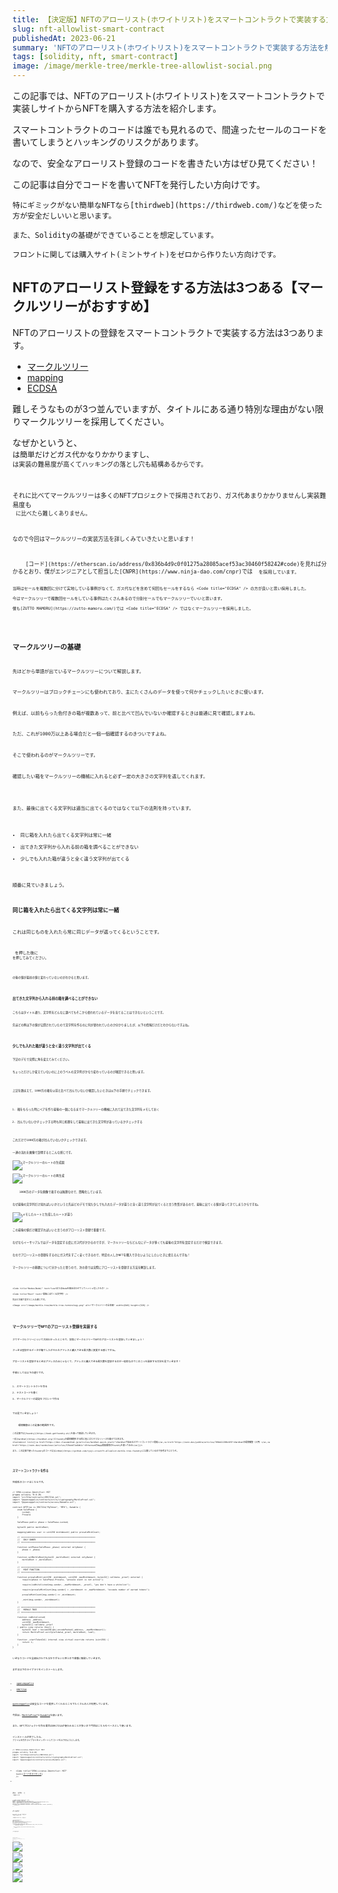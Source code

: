```yaml
---
title: 【決定版】NFTのアローリスト(ホワイトリスト)をスマートコントラクトで実装する方法
slug: nft-allowlist-smart-contract
publishedAt: 2023-06-21
summary: 'NFTのアローリスト(ホワイトリスト)をスマートコントラクトで実装する方法を解説します。'
tags: [solidity, nft, smart-contract]
image: /image/merkle-tree/merkle-tree-allowlist-social.png
---
```


この記事では、NFTのアローリスト(ホワイトリスト)をスマートコントラクトで実装しサイトからNFTを購入する方法を紹介します。

スマートコントラクトのコードは誰でも見れるので、間違ったセールのコードを書いてしまうと<Bold>ハッキングのリスク</Bold>があります。

なので、安全なアローリスト登録のコードを書きたい方はぜひ見てください！

<AlertCard  title="対象読者">
	この記事は自分でコードを書いてNFTを発行したい方向けです。

	特にギミックがない簡単なNFTなら[thirdweb](https://thirdweb.com/)などを使った方が安全だしいいと思います。

	また、Solidityの基礎ができていることを想定しています。

	フロントに関しては購入サイト(ミントサイト)をゼロから作りたい方向けです。
</AlertCard>

## NFTのアローリスト登録をする方法は3つある【マークルツリーがおすすめ】

NFTのアローリストの登録をスマートコントラクトで実装する方法は3つあります。

- [マークルツリー](https://ja.wikipedia.org/wiki/%E3%83%8F%E3%83%83%E3%82%B7%E3%83%A5%E6%9C%A8)
- [mapping](https://www.tutorialspoint.com/solidity/solidity_mappings.htm)
- [ECDSA](https://zoom-blc.com/what-is-ecdsa)

難しそうなものが3つ並んでいますが、タイトルにある通り特別な理由がない限り<Bold>マークルツリーを採用</Bold>してください。

なぜかというと、<Code title="mapping" /> は簡単だけどガス代かなりかかりますし、<Code title="ECDSA" /> は実装の難易度が高くてハッキングの落とし穴も結構あるからです。

それに比べてマークルツリーは多くのNFTプロジェクトで採用されており、ガス代あまりかかりませんし実装難易度も <Code title="ECDSA" /> に比べたら難しくありません。

なので今回はマークルツリーの実装方法を詳しくみていきたいと思います！

<AlertCard  title="CNPRのECDSAについて">
	[コード](https://etherscan.io/address/0x836b4d9c0f01275a28085acef53ac30460f58242#code)を見れば分かるとおり、僕がエンジニアとして担当した[CNPR](https://www.ninja-dao.com/cnpr)では <Code title="ECDSA" /> を採用しています。

	当時はセールを複数回に分けて実地している事例がなくて、ガス代などを含めて何回もセールをするなら <Code title="ECDSA" /> の方が良いと思い採用しました。

	今はマークルツリーで複数回セールをしている事例はたくさんあるので分割セールでもマークルツリーでいいと思います。

	僕も[ZUTTO MAMORU](https://zutto-mamoru.com/)では <Code title="ECDSA" /> ではなくマークルツリーを採用しました。
</AlertCard>

## マークルツリーの基礎

先ほどから単語が出ているマークルツリーについて解説します。

マークルツリーはブロックチェーンにも使われており、主にたくさんのデータを使って何かチェックしたいときに使います。

例えば、以前もらった色付きの箱が複数あって、前と比べて凹んでいないか確認するときは普通に見て確認しますよね。

ただ、これが1000万以上ある場合だと一個一個確認するのきついですよね。

そこで使われるのがマークルツリーです。

確認したい箱をマークルツリーの機械に入れると必ず一定の大きさの文字列を返してくれます。

<MerkleTreeIntro showBoxData={false}/>

また、最後に出てくる文字列は適当に出てくるのではなくて以下の法則を持っています。

- 同じ箱を入れたら出てくる文字列は常に一緒
- 出てきた文字列から入れる前の箱を調べることができない
- 少しでも入れた箱が違うと全く違う文字列が出てくる

順番に見ていきましょう。

### 同じ箱を入れたら出てくる文字列は常に一緒
これは<Bold>同じものを入れたら常に同じデータが返ってくる</Bold>ということです。

<Code title="change" /> を押した後に <Code title="reset" /> を押してみてください。

<Code title="0x" /> の後の値が最初の値と変わっていないのがわかると思います。

<MerkleTreeIntro/>

### 出てきた文字列から入れる前の箱を調べることができない

こちらはタイトル通り、<Bold>文字列をどんなに調べてもそこから使われているデータを当てることはできない</Bold>ということです。

先ほどの例は下の値が公開されていたので文字列を作るのに何が使われていたのか分かりましたが、以下の情報だけだとわからないですよね。

<MerkleTreeIntro showBoxList={false} showBoxData={false} />

### 少しでも入れた箱が違うと全く違う文字列が出てくる

下記のデモで実際に角を変えてみてください。

ちょっとだけしか変えていないのに上のラベルの文字列がかなり変わっているのが確認できると思います。

<MerkleTreeIntro showChangeRadiusAndWeight={true}/>

上記を踏まえて、1000万の箱を以前と比べて凹んでいないか確認したいときは以下の手順でチェックできます。

1. 箱をもらった時にペアを作り最後の一個になるまでマークルツリーの機械に入れて出てきた文字列をメモしておく

2. 凹んでいないかチェックする時も同じ処理をして最後に出てきた文字列があっているかチェックする

これだけで1000万の箱が凹んでいないかチェックできます。

一連の流れを画像で説明するとこんな感じです。

<Image src="/image/merkle-tree/merkle-tree-generate.png" alt="マークルツリーのルートの生成図" width={724} height={632} />

<Image src="/image/merkle-tree/merkle-tree-regenerate.png" alt="マークルツリーのルートの再生成" width={724} height={632} />

<AlertCard variant="warning" title="画像についての注意">
	1000万のデータを画像で表すのは無理なので、簡略化しています。
</AlertCard>

なぜ最後の文字列だけ見ればいいかというと先ほどのデモで見た<Bold>少しでも入れたデータが違うと全く違う文字列が出てくる</Bold>と言う性質があるので、最後に出てくる値が違ってきてしまうからですね。

<Image src="/image/merkle-tree/merkle-tree-regenerate-error.png" alt="メモしたルートと生成したルートが違う" width={724} height={632} />

この<Bold>最後の値だけ確認すればいい</Bold>と言うのがアローリスト登録で重要です。

なぜならイーサリアムではデータを設定する度にガス代がかかるのですが、マークルツリーならどんなにデータが多くても最後の文字列を設定するだけで検証できます。

なのでアローリストの登録をするのにガス代をすごく安くできるので、特定の人しかNFTを購入できないようにしたいときに使えるんですね！

マークルツリーの基礎について分かったと思うので、次の章では実際にアローリストを登録する方法を解説します。

<AlertCard  title="マークルツリーの用語" variant="pro">
	<Code title="Leaves(Leaf)" text="データをハッシュ化したもの" />

	<Code title="Nodes(Node)" text="LeafまたはNodeを組み合わせてしてハッシュ化したもの" />

	<Code title="Root" text="最後に出てくる文字列" />

	先ほどの図で表すとこんな感じです。

	<Image src="/image/merkle-tree/merkle-tree-terminology.png" alt="マークルツリーの全体図" width={648} height={526} />
</AlertCard>

## マークルツリーでNFTのアローリスト登録を実装する

さてマークルツリーについて大体わかったところで、実際にマークルツリーでNFTのアローリストを登録していきましょう！

さっきは登録するデータが箱でしたがそれをアドレスと購入できる最大数に変更する感じですね。

アローリストを登録するときはアドレスのみじゃなくて、アドレスと購入できる最大数を登録するのが一般的なのでこの二つを設定する方法を見ていきます！

手順としては以下の通りです。

1. スマートコントラクトを作る
2. テストコードを書く
3. マークルツリーの認証をフロントで作る

では見ていきましょう！

<AlertCard  title="環境構築">
	環境構築はこの記事の範囲外です。

	この記事では[foundry](https://book.getfoundry.sh/)を使って解説していきます。

	一応[hardhat](https://hardhat.org/)とfoundryの環境構築をする際に役に立ちそうなリソースを載せておきます。
	<CustomList list={[<a href="https://dev.classmethod.jp/articles/hardhat-quick-start/">Hardhatで始めるスマートコントラクト開発</a>,<a href="https://zenn.dev/yuk6ra/articles/789d411398c6f9">Hardhatの環境構築（入門）</a>,<a href="https://zenn.dev/razokulover/articles/574eb471e6db1c">EthereumのDapp開発環境のFoundryを使ってみる</a>]}/>

	また、この記事で使ったfoundryのコードは[GitHub](https://github.com/ryuji-orca/nft-allowlist-merkle-tree-foundry)に公開しているので参考までにどうぞ。
</AlertCard>

### スマートコントラクトを作る

完成系のコードはこちらです。

```solidity title="src/nftFree.sol"
// SPDX-License-Identifier: MIT
pragma solidity ^0.8.20;
import "erc721a/contracts//ERC721A.sol";
import "@openzeppelin/contracts/utils/cryptography/MerkleProof.sol";
import "@openzeppelin/contracts/access/Ownable.sol";

contract NFTFree is ERC721A("MyToken", "MTK"), Ownable {
	enum SalePhase {
		Locked,
		Presale
	}

	SalePhase public phase = SalePhase.Locked;

	bytes32 public merkleRoot;

	mapping(address user => uint256 mintAmount) public presaleMintCount;

	// =============================================================
	//   ONLY OWNER
	// =============================================================

	function setPhase(SalePhase _phase) external onlyOwner {
		phase = _phase;
	}

	function setMerkleRoot(bytes32 _merkleRoot) external onlyOwner {
		merkleRoot = _merkleRoot;
	}

	// =============================================================
	//   MINT FUNCTION
	// =============================================================

	function presaleMint(uint256 _mintAmount, uint256 _maxMintAmount, bytes32[] calldata _proof) external {
		require(phase == SalePhase.Presale, "presale event is not active");

		require(isWhitelisted(msg.sender, _maxMintAmount, _proof), "you don't have a whitelist");

		require(presaleMintCount[msg.sender] + _mintAmount <= _maxMintAmount, "exceeds number of earned tokens");

		presaleMintCount[msg.sender] += _mintAmount;

		_mint(msg.sender, _mintAmount);
	}

	// =============================================================
	//   MERKLE TREE
	// =============================================================

	function isWhitelisted(
		address _address,
		uint256 _maxMintAmount,
		bytes32[] calldata _proof
	) public view returns (bool) {
		bytes32 leaf = keccak256(abi.encodePacked(_address, _maxMintAmount));
		return MerkleProof.verifyCalldata(_proof, merkleRoot, leaf);
	}

	function _startTokenId() internal view virtual override returns (uint256) {
		return 1;
	}
}
```

いきなりコードを全部出されても分かりずらいと思うので順番に解説していきます。

まずは以下のライブラリをインストールします。

- [openzeppelin](https://docs.openzeppelin.com/contracts/)
- [ERC721A](https://github.com/chiru-labs/ERC721A)

[openzeppelin](https://www.openzeppelin.com/)は安全なコードを提供してくれるところでたくさんの人が利用しています。

今回は、[MerkleProof](https://docs.openzeppelin.com/contracts/api/utils#MerkleProof)と[Ownable](https://docs.openzeppelin.com/contracts/api/access#Ownable)を使います。

また、NFTプロジェクトを作る場合はERC721Aが使われることが多いので今回はこちらをベースとして使います。

インストールが完了したら、<Code title=".sol"/> ファイルを作りライブラリをインポートしてコードを以下のようにします。

```solidity title="src/nftFree.sol"
// SPDX-License-Identifier: MIT
pragma solidity ^0.8.20;
import "erc721a/contracts//ERC721A.sol";
import "@openzeppelin/contracts/utils/cryptography/MerkleProof.sol";
import "@openzeppelin/contracts/access/Ownable.sol";
```

- <Code title="SPDX-License-Identifier: MIT" text={<a href="https://www.skyarch.net/blog/spdx-license-identifiers-%E3%81%A3%E3%81%A6%E3%81%AA%E3%82%93%E3%81%A0%E3%80%82/" >コードのライセンス</a>} />
- <Code title="pragma solidity" text="バージョン指定" />

次に <Code title="contract"/> を作り <Code title="ERC721A"/> と <Code title="Ownable"/> を継承します。

```solidity title="src/nftFree.sol" {7-12}
// SPDX-License-Identifier: MIT
pragma solidity ^0.8.20;
import "erc721a/contracts//ERC721A.sol";
import "@openzeppelin/contracts/utils/cryptography/MerkleProof.sol";
import "@openzeppelin/contracts/access/Ownable.sol";

contract NFT is ERC721A("MyToken", "MTK"), Ownable {
function _startTokenId() internal view virtual override returns (uint256) {
    return 1;
  }
}
```

<Code title="MyToken" /> がトークン名で <Code title="MTK" /> がシンボル名です。

ERC721AはトークンIDが <Code title="0" /> から始まるので <Code title="1" /> から始まるように変更しています。

これで準備ができたのでセールのコードを追加します。

```solidity title="src/nftFree.sol" {8-10}
// SPDX-License-Identifier: MIT
pragma solidity ^0.8.20;
import "erc721a/contracts//ERC721A.sol";
import "@openzeppelin/contracts/utils/cryptography/MerkleProof.sol";
import "@openzeppelin/contracts/access/Ownable.sol";

contract NFTFree is ERC721A("MyToken", "MTK"), Ownable {
	function presaleMint(uint256 _mintAmount, uint256 _maxMintAmount, bytes32[] calldata _proof) external {
		_mint(msg.sender, _mintAmount);
	}

	function _startTokenId() internal view virtual override returns (uint256) {
		return 1;
	}
}
```
<Code title="presaleMint" /> は3つの引数を受け取ります。

- <Code title="_mintAmount" text="購入する枚数" />
- <Code title="_maxMintAmount" text="最大で購入できる枚数" />
- <Code title="_proof" text="マークルツリー内にデータがあるかどうか調べる" />

その下にERC721Aの <Code title="_mint" /> 関数を設置しています。

これを実行すると購入しようとしている人に〇〇量のNFTが送られます。

ただこれだと誰でも実行できてしまうので、マークルツリーで特定の人しか購入できないようにしていきましょう！

```solidity title="src/nftFree.sol" {8,10-12,15,19-26}
// SPDX-License-Identifier: MIT
pragma solidity ^0.8.20;
import "erc721a/contracts//ERC721A.sol";
import "@openzeppelin/contracts/utils/cryptography/MerkleProof.sol";
import "@openzeppelin/contracts/access/Ownable.sol";

contract NFTFree is ERC721A("MyToken", "MTK"), Ownable {
	bytes32 public merkleRoot;

	function setMerkleRoot(bytes32 _merkleRoot) external onlyOwner {
		merkleRoot = _merkleRoot;
	}

	function presaleMint(uint256 _mintAmount, uint256 _maxMintAmount, bytes32[] calldata _proof) external {
		require(isWhitelisted(msg.sender, _maxMintAmount, _proof), "you don't have a whitelist");
		_mint(msg.sender, _mintAmount);
	}

	function isWhitelisted(
		address _address,
		uint256 _maxMintAmount,
		bytes32[] calldata _proof
	) public view returns (bool) {
		bytes32 leaf = keccak256(abi.encodePacked(_address, _maxMintAmount));
		return MerkleProof.verifyCalldata(_proof, merkleRoot, leaf);
	}

	function _startTokenId() internal view virtual override returns (uint256) {
		return 1;
	}
}
```

<Code title="merkleRoot" /> を誰でも変更できてしまうと悪用されてしまうので <Code title="setMerkleRoot" /> に <Code title="onlyOwner" /> をつけています。

```solidity title="src/nftFree.sol" /onlyOwner/
	function setMerkleRoot(bytes32 _merkleRoot) external onlyOwner {
		merkleRoot = _merkleRoot;
	}
```

<Code title="onlyOwner" /> をつけると関数を実行できるのを<Bold>コントラクトのオーナーのみに制限</Bold>してくれます。

また、 <Code title="presaleMint" /> に <Code title="require" /> を追加して <Code title="isWhitelisted" /> が <Code title="false" /> だったらエラーが出るようにしています。

```solidity title="src/nftFree.sol" {2}
	function presaleMint(uint256 _mintAmount, uint256 _maxMintAmount, bytes32[] calldata _proof) external {
		require(isWhitelisted(msg.sender, _maxMintAmount, _proof), "you don't have a whitelist");
		_mint(msg.sender, _mintAmount);
	}
```

<Code title="isWhitelisted" /> では、ウォレットアドレスと購入できる最大数で <Code title="leaf" /> を作ってマークルツリーの認証をしています。

```solidity title="src/nftFree.sol" 
	function isWhitelisted(
		address _address,
		uint256 _maxMintAmount,
		bytes32[] calldata _proof
	) public view returns (bool) {
		bytes32 leaf = keccak256(abi.encodePacked(_address, _maxMintAmount));
		return MerkleProof.verifyCalldata(_proof, merkleRoot, leaf);
	}
```

結構難しそうなことをしているように見えますが、一個一個見ていきます。

まず、<Code title={<a href="https://docs.soliditylang.org/en/v0.8.11/abi-spec.html" >abi.encodePacked</a>} /> はデータをくっつけて <Code title={<a href="https://wa3.i-3-i.info/word1933.html" >バイト型</a>} /> に変換します。

なぜ、これをやるかというとデータを <Code title="バイト型" /> に変えないと[EVM](https://ethereum.org/ja/developers/docs/evm/)が読み取れないからですね。

<Image src="/image/merkle-tree/abi-encode-packed-compare-group.png" alt="abi.encodePackedを使う場合と使うわない場合の比較図" width={724} height={341} />

もう少し詳しくいうとEVMがバイトデータを扱うようにできていてそこで使われる <Code title={<a href="https://www.ruckplus-tech.io/blog/web3-1#:~:text=Keccak%2D256%20%E3%81%AF%E3%80%81Ethereum%20%E3%83%96%E3%83%AD%E3%83%83%E3%82%AF,%E3%81%AB%E3%82%88%E3%81%A3%E3%81%A6%E3%83%8F%E3%83%83%E3%82%B7%E3%83%A5%E5%8C%96%E3%81%95%E3%82%8C%E3%81%BE%E3%81%99%E3%80%82" >keccak256</a>} /> の受け付けるデータが <Code title="バイト型" /> だから変換しています。

試しに以下のコードを作って呼び出すとコメントアウトのデータが返ってきます。

```solidity title="src/nftFree.sol"
	//return: 0xf39fd6e51aad88f6f4ce6ab8827279cfffb92266000000000000000000000000000000000000000000000000000000000000000a
	function testAbiEncodePacked() public pure returns (bytes memory) {
		address a = 0xf39Fd6e51aad88F6F4ce6aB8827279cffFb92266;
		uint256 b = 10;
		return abi.encodePacked(a, b);
	}
```

さらに詳しく見たい方はこちらの[abi.encodePacked()の働きを見てみよう](https://qiita.com/Voldemort/items/2d9f01c2a7aaabdcc067)がわかりやすいと思います。


ただ、これだと何のデータを入れたかわかってしまうので <Code title="keccak256" /> で一定の長さの<a href="https://wa3.i-3-i.info/word11949.html" >ハッシュ値</a>に変換します。

まぁ要するに入れたデータをわからないようにして悪いことできないようにしている感じです。

<Image src="/image/merkle-tree/keccak256-not-view.png" alt="keccak256を使うと元のデータを調べることができない" width={724} height={250} />

前の章のマークルツリーの基礎で説明した<Bold>常に一定の大きさの文字列を返して逆から計算することができない</Bold>というのはこの機能を使っているからです。

試しに先ほどのデータに対して <Code title="keccak256" /> を使ってみるとコメントアウトのデータが返ってきます。

```solidity title="src/nftFree.sol"
	//return: 0x569ab48c70cc15322c9253243aab005d1c64df7c33031cf8dfb5a8ac071d368d
	function testKeccak256AbiEncode() public pure returns (bytes32) {
		address a = 0xf39Fd6e51aad88F6F4ce6aB8827279cffFb92266;
		uint256 b = 10;
		return keccak256(abi.encodePacked(a, b));
	}
```

さっきの文字列に比べてだいぶ短くなったのがわかると思います。

また、Chatgptに値を戻すように指示しても無理ですね。

<Image src="/image/merkle-tree/keccak256-chatgpt.jpg" alt="chatgptに聞いてもkeccak256で生成したデータを復元できない" width={724} height={262} />

ちなみに前の <Code title="0x" /> は文字列が<a href="https://wa3.i-3-i.info/word1610.html" >16進数</a>であることを表しています。

さらに詳しくみたい方はこちらの[Hashing Functions In Solidity Using Keccak256](https://medium.com/0xcode/hashing-functions-in-solidity-using-keccak256-70779ea55bb0)が参考になると思います。

まとめると <Code title="leaf" /> を生成するためにやっていることは以下の通りです。

1. <Code title="_address" /> と <Code title="_maxMintAmount" /> をくっつけて <Code title="バイト型" />にデータを変換
2. それをハッシュ化して一定の長さの文字列に変換

これだけです。

次に、<Code title="MerkleProof.verifyCalldata" /> を見ていきます。

ここでは、3つの引数を受け取って <Code title="root" /> の中にさっき作った <Code title="leaf" /> があるかどうか確認しています。

```solidity title="src/nftFree.sol" /MerkleProof.verifyCalldata(_proof, merkleRoot, leaf)/
	function isWhitelisted(
		address _address,
		uint256 _maxMintAmount,
		bytes32[] calldata _proof
	) public view returns (bool) {
		bytes32 leaf = keccak256(abi.encodePacked(_address, _maxMintAmount));
		return MerkleProof.verifyCalldata(_proof, merkleRoot, leaf);
	}
```

<Code title="leaf" /> が <Code title="root" /> の中にあるかどうか確認するためには、<Code title="leaf" /> と <Code title="proof" /> から <Code title="root" /> をもう一回計算して設定されている <Code title="root" /> と同じかどうか比較します。

```solidity title="MerkleProof.sol"
	function verifyCalldata(bytes32[] calldata proof, bytes32 root, bytes32 leaf) internal pure returns (bool) {
		return processProofCalldata(proof, leaf) == root;
	}
```

例えば、青の箱が <Code title="root" /> の中に含まれているかどうか確認したいときは、水色の枠線のハッシュ値が必要です。

<Image src="/image/merkle-tree/proof-and-leaf-are-required-to-recalculate-root.png" alt="rootを再計算するにはProofとleafが必要" width={724} height={249} />

<Code title="bytes32[] calldata proof" /> とあるように渡すときはそれらを配列に入れて渡します。

これで特定の人しか購入できないNFTのセールのコントラクトを作ることができました！

```solidity title="NFTFree.sol"
// SPDX-License-Identifier: MIT
pragma solidity ^0.8.20;
import "erc721a/contracts//ERC721A.sol";
import "@openzeppelin/contracts/utils/cryptography/MerkleProof.sol";
import "@openzeppelin/contracts/access/Ownable.sol";

contract NFTFree is ERC721A("MyToken", "MTK"), Ownable {
	bytes32 public merkleRoot;

	function setMerkleRoot(bytes32 _merkleRoot) external onlyOwner {
		merkleRoot = _merkleRoot;
	}

	function presaleMint(uint256 _mintAmount, uint256 _maxMintAmount, bytes32[] calldata _proof) external {
		require(isWhitelisted(msg.sender, _maxMintAmount, _proof), "you don't have a whitelist");
		_mint(msg.sender, _mintAmount);
	}

	function isWhitelisted(
		address _address,
		uint256 _maxMintAmount,
		bytes32[] calldata _proof
	) public view returns (bool) {
		bytes32 leaf = keccak256(abi.encodePacked(_address, _maxMintAmount));
		return MerkleProof.verifyCalldata(_proof, merkleRoot, leaf);
	}

	function _startTokenId() internal view virtual override returns (uint256) {
		return 1;
	}
}
```

ただこのままだとアローリストを登録している人が無制限に購入できてしまうので、もう少しコントラクトにコードを追加します。

```solidity title="NFTFree.sol" {8-11,13,17,23-25,28,32,34}
// SPDX-License-Identifier: MIT
pragma solidity ^0.8.20;
import "erc721a/contracts//ERC721A.sol";
import "@openzeppelin/contracts/utils/cryptography/MerkleProof.sol";
import "@openzeppelin/contracts/access/Ownable.sol";

contract NFTFree is ERC721A("MyToken", "MTK"), Ownable {
	enum SalePhase {
		Locked,
		Presale
	}

	SalePhase public phase = SalePhase.Locked;

	bytes32 public merkleRoot;

	mapping(address user => uint256 mintAmount) public presaleMintCount;

	function setMerkleRoot(bytes32 _merkleRoot) external onlyOwner {
		merkleRoot = _merkleRoot;
	}

	function setPhase(SalePhase _phase) external onlyOwner {
		phase = _phase;
	}

	function presaleMint(uint256 _mintAmount, uint256 _maxMintAmount, bytes32[] calldata _proof) external {
		require(phase == SalePhase.Presale, "presale event is not active");

		require(isWhitelisted(msg.sender, _maxMintAmount, _proof), "you don't have a whitelist");

		require(presaleMintCount[msg.sender] + _mintAmount <= _maxMintAmount, "exceeds number of earned tokens");

		presaleMintCount[msg.sender] += _mintAmount;

		_mint(msg.sender, _mintAmount);
	}

	function isWhitelisted(
		address _address,
		uint256 _maxMintAmount,
		bytes32[] calldata _proof
	) public view returns (bool) {
		bytes32 leaf = keccak256(abi.encodePacked(_address, _maxMintAmount));
		return MerkleProof.verifyCalldata(_proof, merkleRoot, leaf);
	}

	function _startTokenId() internal view virtual override returns (uint256) {
		return 1;
	}
}
```

これでセールの時間にならないと購入できなくて、購入上限に達したらエラーになるようにできました！

<AlertCard  title="有料販売の場合" variant="pro">
	価格をつけて販売する場合は以下のNFTPayableを参考にしてみてください。
</AlertCard>

### テストコードを書く

上記まででコントラクトのコードは完成したのですが、スマートコントラクトの開発は一つのミスが大惨事になる可能性があるので、作るだけじゃなくてテストしないとダメです。

実際スマートコントラクトの開発をする場合、テストコードを書いている時間の方が長くなると思います😓

例えばfoundryの場合は以下のようにテストしていきます。

```solidity title="test/util/MerkleTreeHelper.sol"
// SPDX-License-Identifier: MIT
pragma solidity ^0.8.20;
import "forge-std/Test.sol";
import "murky/Merkle.sol";

abstract contract MerkleTreeHelper is Test, Merkle {
	struct MerkleDataSet {
		address[] accounts;
		uint256[] units;
		bytes32[] leaves;
		bytes32 root;
	}

	function generateMerkleData(
		address[] memory addresses,
		uint256[] memory units
	) public pure returns (bytes32[] memory leaves) {
		leaves = new bytes32[](addresses.length);
		for (uint256 i = 0; i < addresses.length; i++) {
			leaves[i] = keccak256(abi.encodePacked(addresses[i], units[i]));
		}
		return leaves;
	}

	function createMerkleDataset(uint256 size) internal pure returns (MerkleDataSet memory) {
		address[] memory accounts;
		uint256[] memory units;
		bytes32[] memory leaves;
		bytes32 root;
		accounts = new address[](size);
		units = new uint256[](size);

		for (uint256 i = 0; i < accounts.length; i++) {
			accounts[i] = vm.addr(i + 1);
			units[i] = size + i;
		}

		leaves = generateMerkleData(accounts, units);
		root = getRoot(leaves);
		return MerkleDataSet(accounts, units, leaves, root);
	}
}
```

```solidity title="test/NftFree.t.sol"
// SPDX-License-Identifier: MIT
pragma solidity ^0.8.20;
import "src/NftFree.sol";
import "./util/MerkleTreeHelper.sol";

contract NFTFreeTest is MerkleTreeHelper {
	NFTFree public nftContract;

	address public owner;
	MerkleDataSet internal merkleDataset;

	function setUp() public {
		nftContract = new NFTFree();
		merkleDataset = createMerkleDataset(10);
		owner = nftContract.owner();
		vm.startPrank(owner);
		nftContract.setMerkleRoot(merkleDataset.root);
		vm.stopPrank();
	}

	modifier saleStart() {
		vm.startPrank(owner);
		nftContract.setPhase(NFTFree.SalePhase.Presale);
		vm.stopPrank();
		_;
	}

	// =============================================================
	//   UNIT
	// =============================================================

	function testCheckInitValue() public {
		assertEq(nftContract.name(), "MyToken");
		assertEq(nftContract.symbol(), "MTK");
		assertEq(nftContract.owner(), owner);
		assertEq(nftContract.merkleRoot(), merkleDataset.root);
	}

	// access controll
	function testFailtNotOwner() public {
		vm.startPrank(vm.addr(1));
		nftContract.setPhase(NFTFree.SalePhase.Presale);
	}

	// sale
	function testRevertPresaleMintNotStartSale() public {
		bytes32[] memory proof = getProof(merkleDataset.leaves, 0);
		vm.startPrank(vm.addr(1));
		vm.expectRevert("presale event is not active");
		nftContract.presaleMint(10, 10, proof);
	}

	function testRevertPresaleMintNotRoot() external saleStart {
		MerkleDataSet memory anotherMerkleDataset = createMerkleDataset(15);
		vm.startPrank(owner);
		nftContract.setMerkleRoot(anotherMerkleDataset.root);
		vm.stopPrank();
		bytes32[] memory proof = getProof(merkleDataset.leaves, 0);
		vm.startPrank(vm.addr(1));
		vm.expectRevert("you don't have a whitelist");
		nftContract.presaleMint(1, 10, proof);
	}

	function testRevertPresaleMintNotAddress() external saleStart {
		bytes32[] memory proof = getProof(merkleDataset.leaves, 0);
		vm.startPrank(vm.addr(2));
		vm.expectRevert("you don't have a whitelist");
		nftContract.presaleMint(1, 10, proof);
	}

	function testRevertPresaleMintNotProof() external saleStart {
		bytes32[] memory proof = getProof(merkleDataset.leaves, 1);
		vm.startPrank(vm.addr(1));
		vm.expectRevert("you don't have a whitelist");
		nftContract.presaleMint(1, 10, proof);
	}

	function testRevertPresaleMintNotAllowtedAmount() external saleStart {
		bytes32[] memory proof = getProof(merkleDataset.leaves, 0);
		vm.startPrank(vm.addr(1));
		vm.expectRevert("you don't have a whitelist");
		nftContract.presaleMint(1, 15, proof);
	}

	// =============================================================
	//   INTEGRATION
	// =============================================================

	function testSuccessPresaleMint() external saleStart {
		bytes32[] memory proof = getProof(merkleDataset.leaves, 0);
		vm.startPrank(vm.addr(1));
		nftContract.presaleMint(10, 10, proof);
		assertEq(nftContract.balanceOf(vm.addr(1)), 10);

		nftContract.safeTransferFrom(vm.addr(1), vm.addr(2), 1);
		assertEq(nftContract.balanceOf(vm.addr(1)), 9);
		assertEq(nftContract.balanceOf(vm.addr(2)), 1);

		vm.expectRevert("exceeds number of earned tokens");
		nftContract.presaleMint(10, 10, proof);
		vm.stopPrank();
	}
}
```

Solidityでマークルツリーのテストをするために<a href="https://github.com/dmfxyz/murky">Murky</a>というライブラリを使っています。

マークルツリーの生成に必要なものは <Code title="Helper" /> として別のファイルに記載しそれをメインの方で継承してテストしています。

申し訳ないですが、ここでテストのやり方を説明してしまうと記事が膨大になってしまうので、詳しい説明は省かせていただきます🙇‍♂️

また、Hardhatのテストは[ルブライトさん](https://twitter.com/lavulite_eng)の[GitHub](https://github.com/Lavulite/ERC721MultiSale/blob/main/test/SampleERC721MultiSaleByMerkle.ts)が参考になると思います。

テストが完了したら、テストネットにデプロイします。

やり方は以下の記事が参考になると思います。

- [EthereumのDapp開発環境のFoundryを使ってみる](https://zenn.dev/razokulover/articles/574eb471e6db1c)
- [Foundry Deploying our contract](https://book.getfoundry.sh/tutorials/solidity-scripting?highlight=env#deploying-our-contract)
- [Deploying to a live network](https://hardhat.org/tutorial/deploying-to-a-live-network)


<AlertCard  title="このコードを使う場合の注意" variant="warning">
	このコントラクトはあくまで参考です。
	
	使う前に安全かどうか自分でしっかりテストしてください。
</AlertCard>

### マークルツリーの認証をフロントで作る

さてコントラクト側の準備ができたので次はフロント側をやっていきます。

僕は<a href="https://nextjs.org/docs">next.js</a>でサイトを作ることが多いのでこれを使う前提で解説しますが Reactなら問題ないと思います。

また、通常の購入するサイト(ミントサイト)は使い捨てされるので[ハッシュリップス](https://github.com/HashLips/hashlips_nft_minting_dapp)が採用されることが多いのですが、フロントがある程度慣れていると結構使いずらいので僕はプロジェクトでは使っていません。

ただ、フロントがよくわからないまたはサクッと購入するサイトを作りたい方も結構いると思うので、その場合はハッシュリップスで十分だと思います！

ハッシュリップスを使いたい方は[Ninja Dao](https://www.ninja-dao.com/)の[エンジニアサーバー](https://discord.gg/Uf8F3XUw)にある[けいすけさん](https://twitter.com/kei31)が解説されている「しごジェネ」が参考になると思います！

なお、こちらもマークルツリーに焦点を当てたいので、申し訳ないですがフロントの基本的な解説は省かせていただきますので各自の環境でセットアップをお願いします🙏

準備ができたら、マークルツリーに登録するデータを用意します。

おそらくスプレに登録するアドレスと購入できる枚数が記載されたものを共有される場合が多いと思うので、それを以下のように登録します。

```ts title="data/al.ts"
export const alData: [`0x${string}`, number][] = [
  ["0xa3beb3febf6d38b1612784c4aae0dde6786bf8ea", 1],
  ["0xbc8a3f437ac6d96ec7bab8c34ad0b8f26e2c4919", 1],
  ["0xc4704c93c9cd36f3298be1afef8bdc844a19558a", 1],
  ["0xd03509cbe5aefe2e00d0e354dbb6d8735b56592a", 1],
];
```

ここで重要なのが必ず<Bold>ユーザーのアドレスをすべて小文字に変換</Bold>してください。

そうしないとユーザーが購入できないトラブルが起きてしまうので[変換ツール](https://www.lambdatest.com/free-online-tools/text-lowercase)ですべて小文字にしましょう。

次はユーザーがウォレットに接続したらマークルツリーの <Code title="proof" /> を返す仕組みを作ります。

まずは[wagmi](https://wagmi.sh/react/getting-started)をインストールまたはセットアップしましょう！

それに加えて[merkletreejs](https://github.com/merkletreejs/merkletreejs)をインストールします。

完了したらファイルを作りマークルツルーのフックを以下のよう感じで作っていきます。

```ts title="src/util/merkle-tree.ts"
"use client";

import { useAccount } from "wagmi";
import { encodePacked, keccak256, zeroAddress } from "viem";
import MerkleTree from "merkletreejs";
import { alData } from "../../data/al";

const toLowerCaseTyped = <T extends string>(arg: T) => {
  return arg.toLowerCase() as Lowercase<T>;
};

export const useGenerateAlData = () => {
  const { address } = useAccount();
  const lowerAddress = toLowerCaseTyped(address ?? zeroAddress);

	const alAddressData = alData.map((list) => {
    return list[0];
  });

  const addressId = alAddressData.indexOf(lowerAddress);

  const leafNodes = alData.map((data) => {
    return keccak256(
      encodePacked(["address", "uint256"], [data[0], BigInt(data[1])])
    );
  });

  const claimLeafNodes = keccak256(
    encodePacked(
      ["address", "uint256"],
      [lowerAddress, BigInt(addressId === -1 ? 0 : alData[addressId][1])]
    )
  );

  const merkleTree = new MerkleTree(leafNodes, keccak256, { sortPairs: true });
  const localRootHash = merkleTree.getRoot();
  const hexProof = merkleTree.getHexProof(claimLeafNodes) as `0x${string}`[];
  const maxAmount = addressId === -1 ? 0 : alData[addressId][1];
  const verify = merkleTree.verify(hexProof, claimLeafNodes, localRootHash);

  return { hexProof, maxAmount, verify };
};

```

順番に見ていきます。

まずはこちらのコードを追加します。

```ts title="src/util/merkle-tree.ts"
"use client";

import { useAccount } from "wagmi";
import { encodePacked, keccak256, zeroAddress } from "viem";
import MerkleTree from "merkletreejs";
import { alData } from "../../data/al";
```

先頭にある <Code title="use client" /> はNext.jsがアップデートでデフォルトが[サーバーコンポーネント](https://nextjs.org/docs/getting-started/react-essentials)になったのでつけています。

Next.jsを使っていないもしくはpagesで開発している方は不要です。

<a href="https://viem.sh/">viem</a>というライブラリはwagmiがアプデで<a href="https://docs.ethers.org/v5/">ether.js</a>を使うのやめてviemを採用したので使っています。

僕が使ってみた感じだとviemの方が型安全でドキュメントも読みやすいのでこっちの方がいいかなと思います。

詳しくは<a href="https://viem.sh/docs/introduction.html">Why viem</a>を読んでみてください。

その下の <Code title="toLowerCaseTyped" /> は <Code title="toLowerCase" /> したときに <Code title="string型" /> になるのを防ぐための関数です。

```ts title="src/util/merkle-tree.ts"
const toLowerCaseTyped = <T extends string>(arg: T) => {
  return arg.toLowerCase() as Lowercase<T>;
};
```
ここは理解できなくても問題ないので飛ばしてください。

次のコードは取得したアドレスを小文字変換して、alデータからアドレスのみのデータを取得しています。

また、アドレスのみのデータに対して <Code title="indexOf" /> を使い小文字変換したアドレスが何番目にあるか探しています。

```ts title="src/util/merkle-tree.ts"
const { address } = useAccount();

  const lowerAddress = toLowerCaseTyped(address ?? zeroAddress);
  const alAddressData = alData.map((list) => {
    return list[0];
  });

  const addressId = alAddressData.indexOf(lowerAddress);
```

<Code title="indexOf" /> はデータがない場合は <Code title="-1" /> を返します。

次のコードを見ると <Code title="leafNodes" /> と <Code title="claimLeafNodes" /> があると思います。

```ts title="src/util/merkle-tree.ts"
  const leafNodes = alData.map((data) => {
    return keccak256(
      encodePacked(["address", "uint256"], [data[0], BigInt(data[1])])
    );
  });

  const claimLeafNodes = keccak256(
    encodePacked(
      ["address", "uint256"],
      [lowerAddress, BigInt(addressId === -1 ? 0 : alData[addressId][1])]
    )
  );
```

ここでは、マークルツリーの作成に必要な <Code title="leafNodes" /> と検証するデータの <Code title="claimLeafNodes" /> を作成しています。

先ほどのマークルツリーの基礎で説明したようにデータを検証するときは再度マークルツリーのデータをを作成する必要があります。

そして最後のコードを見ていきます。

```ts title="src/util/merkle-tree.ts"
  const merkleTree = new MerkleTree(leafNodes, keccak256, { sortPairs: true });
  const localRootHash = merkleTree.getRoot();
  const hexProof = merkleTree.getHexProof(claimLeafNodes) as `0x${string}`[];
  const maxAmount = addressId === -1 ? 0 : alData[addressId][1];
  const verify = merkleTree.verify(hexProof, claimLeafNodes, localRootHash);

  return { hexProof, maxAmount, verify };
```

こちらでは <Code title="MerkleTree" /> に必要なデータを入れてインスタンスを作成し、そのインスタンスを使い <Code title="rootHash" />、<Code title="hexProof" />、<Code title="verify" /> を作っています。

事前に <Code title="verify" /> することでミスをなくせますし、アローリストに登録されているかどうか判定するために使えます。

もっと厳格にしたい場合はオンチェーンに設定されている <Code title="root" /> を取ってきて <Code title="verify" /> するのもありだと思います！

こんな感じでフックを作成していきます。

あくまで一例なので気になるところがありましたら自分で変えてください。

<AlertCard  title="サーバーサイドでやらなくていいの？">
	マークルツリーは先ほど説明した通りデータを少しでも変更したら最後に出てくるルートも全く違うものになります。

	仮に悪い人がデータをいじったとしてもオンチェーンに設定しているものと違うのでエラーになります。

	なので特にサーバーサイドでやらなくても大丈夫です。

	気になる方はnext.jsの <Code title={<a href="https://nextjs.org/docs/app/building-your-application/routing/router-handlers">Route Handlers</a>} /> などを使いサーバーサイドでやることもできます。

	ここではフックの方が簡単かなと思いこちらを紹介しました。
</AlertCard>

次にオンチェーンのマークルツリーの <Code title="root" /> の設定がまだなのでやりましょう。

<Code title="root" /> はさっき作ったフックに <Code title="console.log" /> を使って調べられます。

```ts title="src/src/util/merkle-tree.ts"
  const localRootHash = merkleTree.getRoot();
  console.log("Root Hash: ", "0x" + localRootHash.toString("hex"));
```
コンソールを確認すると <Code title="root" /> の値が取得できているのが確認できると思います。

それをコピーできたら、[イーサスキャン](https://goerli.etherscan.io/)にデプロイしたコントラクトアドレスを入力して、<Code title="write" /> にある <Code title="setMerkleRoot" /> を呼び出し <Code title="merkleRoot" /> を設定してください。

設定が終わったら <Code title="console.log()" /> は消してください。

次に実際にフロントからコントラクトを呼び出してNFTを購入してみましょう。

フロントからコントラクトを呼び出すにはコントタクトアドレスと[abi](https://solidity-jp.readthedocs.io/ja/latest/abi-spec.html)が必要なのでイーサスキャンからとってきます。

その後フォルダを作りファイルを作成し以下のようにします。

```ts title="src/contract/abi/nftFreeAbi.ts"
  export const NFT_FREE_ABI = [
		// abiをここに入れる
	]
```

```ts title="src/contract/contractConfig.ts"
import { NFT_FREE_ABI } from "./abi/nftFreeAbi";

export const nftFreeConfig = {
  address: "0xE77E2143263807eB84b84ea21eDdB3F076777c83",
  abi: NFT_FREE_ABI,
} as const;
```

これで準備ができました。

あとウォレットの繋ぎ方ですがwagmiの[Connect Wallet](https://wagmi.sh/examples/connect-wallet)にやり方が記載されています。

僕は今回デフォルトで組み込まれているConnectコンポーネントを使いますがアドレスが取れれば大丈夫なので、繋ぎ方は自分の好きなようにしてください。

ウォレットをサイトに繋げるようになったら以下のコードを追加します。

```tsx title="src/app/page.tsx"
"use client";

import { Connect } from "@/components/Connect";
import { nftFreeConfig } from "@/contract/contractConfig";
import { useGenerateAlData } from "@/utils/merkle-tree copy";
import { BaseError, zeroAddress } from "viem";
import {
  useAccount,
  useContractRead,
  useContractWrite,
  useWaitForTransaction,
} from "wagmi";

export default function Page() {
  const { isConnected, address } = useAccount();
  const { hexProof, maxAmount, verify } = useGenerateAlData();

  const { data: phase } = useContractRead({
    ...nftFreeConfig,
    functionName: "phase",
    enabled: Boolean(address),
  });

  const { data: presaleMintCount } = useContractRead({
    ...nftFreeConfig,
    functionName: "presaleMintCount",
    args: [address ?? zeroAddress],
    enabled: Boolean(address),
  });

  const {
    write: writePresaleMint,
    data: presaleMintData,
    error: presaleMintError,
    isLoading: isPresaleMintLoading,
    isError: isPresaleMintError,
  } = useContractWrite({
    ...nftFreeConfig,
    functionName: "presaleMint",
  });

  const { isLoading: isPresaleMintPending, isSuccess: isPresaleMintSuccess } =
    useWaitForTransaction({
      hash: presaleMintData?.hash,
    });

  const presaleMint = () => {
    if (typeof presaleMintCount === "undefined") {
      return;
    }

    const claimAmount = Math.max(maxAmount - Number(presaleMintCount), 0);
    writePresaleMint({
      args: [BigInt(claimAmount), BigInt(maxAmount), hexProof ?? []],
    });
  };

  return (
    <div>
      <h1>NFT購入サイト</h1>
      <Connect />
      {!isConnected ? (
        <p>connect wallet</p>
      ) : phase === 0 ? (
        <p>セールが開始されていません</p>
      ) : !verify ? (
        <p>アローリストに登録されていません</p>
      ) : isPresaleMintSuccess ? (
        <p>成功しました！</p>
      ) : typeof presaleMintCount != "undefined" &&
        maxAmount - Number(presaleMintCount) <= 0 ? (
          <p>購入できる上限に到達しました</p>
      ) : (
        <div>
          <button
            onClick={presaleMint}
            disabled={isPresaleMintLoading || isPresaleMintPending}
          >
            購入する
          </button>
          {isPresaleMintLoading && <div>ウォレットのチェック中...</div>}
          {isPresaleMintPending && <div>トランザクション送信中...</div>}
          {isPresaleMintError && (
            <div>{(presaleMintError as BaseError)?.shortMessage}</div>
          )}
        </div>
      )}
    </div>
  );
}

```

上記はフロントの最適限のコードです。

サイトを見てみると「セールが開始されていません」となっていると思いますが、これは <Code title="phase" /> が <Code title="0" /> だからですね。

イーサスキャンの <Code title="write" /> から <Code title="setPhase" /> を呼び出し <Code title="1" /> に変更しておきましょう。

<AlertCard  title="phaseの注意" variant="warning">
	実際に販売するときは <Code title="phase" /> の変更を直前までしないでください。
</AlertCard>

そうすると購入するボタンが出てくると思います。

ボタンを押すとメタマスクが立ち上がると思いますので実際にトランザクションを送って見てください。

少し経つとトランザクションが成功すると思います！

これでアローリストに登録した人しか購入できないスマートコントラクトの構築とフロントを作ることができました！

<AlertCard  title="コードの注意" variant="warning">
	有料販売や購入枚数を選べるようにしたい場合は別途コードを変更する必要があるので注意してください。
</AlertCard>

## Bonus: NFTプロジェクトを作るときにかかる費用

お金がかかる主な部分は以下の二つだと思います。

- デプロイ
- 関数操作

ブロックチェーン見ればわかるので、参考までに僕が担当したプロジェクトのデプロイ費用を掲載いたします。

<CustomTable heads={["プロジェクト", "デプロイ費用"]} data={[["ZUTTO MAMORU", "0.3593 ETH"],["CNPR","0.0284 ETH"]]}  />

これに加えてエアドロや他の関数の操作もするので、僕の場合は余裕を持って <Code title="0.5~1ETH" /> をファウンダーの方からもらうことが多いです。

ただ、規模やすることによって金額も大きく変わるので参考までにです。

hardhatやfoundryならおおよそのかかるガス代を事前に見れるので、それを参考にするといいと思います！

ちなみに <Code title="mapping" /> でアローリスト登録しようとする場合は、普通に <Code title="1ETH" /> 以上かかったりするので、マークルツリーに感謝ですね。

## まとめ

マークルツリーを使えばアローリストを登録するのにガス代をかけず安全にセールをすることができます。

この記事がこれからNFTのセールをするエンジニアの方の参考になれば幸いです。

もし参考になったという方がいましたら、ブックマークかTwitterなどでシェアしていただけると嬉しいです。

また、ブロックチェーンエンジニアをお探しでしたら<a href="https://twitter.com/orca48691">DM</a>か<a href="mailto:ryuji48691771@gmail.com">メール</a>していただければご相談に乗りますのでお気軽に送っていただければと思います！
